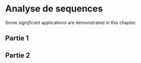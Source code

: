 # Analyse de sequences

Some _significant_ applications are demonstrated in this chapter.

## Partie 1

## Partie 2
